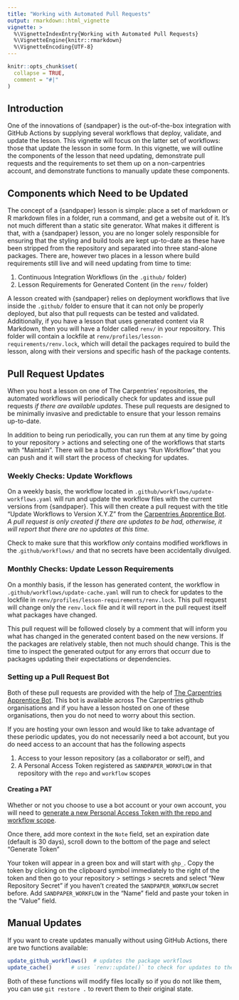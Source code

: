 ```yaml
---
title: "Working with Automated Pull Requests"
output: rmarkdown::html_vignette
vignette: >
  %\VignetteIndexEntry{Working with Automated Pull Requests}
  %\VignetteEngine{knitr::rmarkdown}
  %\VignetteEncoding{UTF-8}
---
```


```r
knitr::opts_chunk$set(
  collapse = TRUE,
  comment = "#|"
)
```

## Introduction

One of the innovations of {sandpaper} is the out-of-the-box integration with 
GitHub Actions by supplying several workflows that deploy, validate, and update
the lesson. This vignette will focus on the latter set of workflows: those that
update the lesson in some form. In this vignette, we will outline the components
of the lesson that need updating, demonstrate pull requests and the requirements
to set them up on a non-carpentries account, and demonstrate functions to
manually update these components.

## Components which Need to be Updated

The concept of a {sandpaper} lesson is simple: place a set of markdown or R
markdown files in a folder, run a command, and get a website out of it. It's
not much different than a static site generator. What makes it different is
that, with a {sandpaper} lesson, you are no longer solely responsible for
ensuring that the styling and build tools are kept up-to-date as these have been
stripped from the repository and separated into three stand-alone packages.
There are, however two places in a lesson where build requirements still live
and will need updating from time to time: 

 1. Continuous Integration Workflows (in the `.github/` folder)
 2. Lesson Requirements for Generated Content (in the `renv/` folder)

A lesson created with {sandpaper} relies on deployment workflows that live
inside the `.github/` folder to ensure that it can not only be properly deployed,
but also that pull requests can be tested and validated. Additionally, if you
have a lesson that uses generated content via R Markdown, then you will have a
folder called `renv/` in your repository. This folder will contain a lockfile
at `renv/profiles/lesson-requirements/renv.lock`, which will detail the
packages required to build the lesson, along with their versions and specific
hash of the package contents.

## Pull Request Updates

When you host a lesson on one of The Carpentries' repositories, the automated
workflows will periodically check for updates and issue pull requests _if there
are available updates_. These pull requests are designed to be minimally
invasive and predictable to ensure that your lesson remains up-to-date.

In addition to being run periodically, you can run them at any time by going to
your repository > actions and selecting one of the workflows that starts with
"Maintain". There will be a button that says "Run Workflow" that you can push
and it will start the process of checking for updates.

### Weekly Checks: Update Workflows

On a weekly basis, the workflow located in 
`.github/workflows/update-workflows.yaml` will run and update the workflow files
with the current versions from {sandpaper}. This will then create a pull request
with the title "Update Workflows to Version X.Y.Z" from the [Carpentries 
Apprentice Bot](https://github.com/znk-machine). _A pull request is only created
if there are updates to be had, otherwise, it will report that there are no
updates at this time._

Check to make sure that this workflow _only_ contains modified workflows in the
.`github/workflows/` and that no secrets have been accidentally divulged.

### Monthly Checks: Update Lesson Requirements

On a monthly basis, if the lesson has generated content, the workflow in 
`.github/workflows/update-cache.yaml` will run to check for updates to the 
lockfile in `renv/profiles/lesson-requirements/renv.lock`. This pull request
will change only the `renv.lock` file and it will report in the pull request 
itself what packages have changed.

This pull request will be followed closely by a comment that will inform you
what has changed in the generated content based on the new versions. If the 
packages are relatively stable, then not much should change. This is the time
to inspect the generated output for any errors that occurr due to packages 
updating their expectations or dependencies.

### Setting up a Pull Request Bot

Both of these pull requests are provided with the help of [The Carpentries 
Apprentice Bot](https://github.com/znk-machine). This bot is available across
The Carpentries github organisations and if you have a lesson hosted on one of
these organisations, then you do not need to worry about this section.

If you are hosting your own lesson and would like to take advantage of these
periodic updates, you do not necessarily need a bot account, but you do need 
access to an account that has the following aspects

1. Access to your lesson repository (as a collaborator or self), and 
2. A Personal Access Token registered as `SANDPAPER_WORKFLOW` in that repository
   with the `repo` and `workflow` scopes

#### Creating a PAT

Whether or not you choose to use a bot account or your own account, you will
need to [generate a new Personal Access Token with the repo and workflow 
scope](https://github.com/settings/tokens/new?scopes=repo,workflow&description=Sandpaper%20Token).

Once there, add more context in the `Note` field, set an expiration date (default
is 30 days), scroll down to the bottom of the page and select "Generate Token"

Your token will appear in a green box and will start with `ghp_`. Copy the token
by clicking on the clipboard symbol immediately to the right of the token and 
then go to your repository > settings > secrets and select "New Repository Secret"
if you haven't created the `SANDPAPER_WORKFLOW` secret before. Add 
`SANDPAPER_WORKFLOW` in the "Name" field and paste your token in the "Value"
field.

## Manual Updates

If you want to create updates manually without using GitHub Actions, there are
two functions available:

```r
update_github_workflows()  # updates the package workflows
update_cache()      # uses `renv::update()` to check for updates to the package cache
```

Both of these functions will modify files locally so if you do not like them,
you can use `git restore .` to revert them to their original state.

